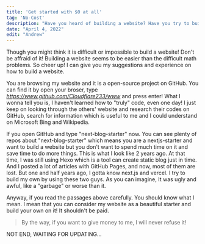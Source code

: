 ```yaml
---
title: 'Get started with $0 at all'
tag: 'No-Cost'
description: "Have you heard of building a website? Have you try to build a website by yourself? Have you seen other's website online? By reading this article, you can learn how I built my website and then you can have your own one!"
date: "April 4, 2022"
edit: "Andrew"
---
```


<CustomImage src="https://www.greatsoftline.com/wp-content/uploads/2018/09/Websites-Building.jpg" />

Though you might think it is difficult or impossible to build a website! Don't be affraid of it! Building a website seems to be easier than the difficult math problems. So cheer up! I can give you my suggestions and experience on how to build a website.

You are browsing my website and it is a open-source project on GitHub. You can find it by open your broser, type *https://www.github.com/Cloudflare233/www* and press enter! What I wonna tell you is, I haven't learned how to "truly" code, even one day! I just keep on looking through the others' website and research their codes on GitHub, search for information which is useful to me and I could understand on Microsoft Bing and Wikipedia.

If you open GitHub and type "next-blog-starter" now. You can see plenty of repos about "next-blog-starter" which means you are a nextjs-starter and want to build a website but you don't want to spend much time on it and save time to do more things. This is what I look like 2 years ago. At that time, I was still using Hexo which is a tool can create static blog just in time. And I posted a lot of articles with GitHub Pages, and now, most of them are lost. But one and half years ago, I gotta know next.js and vercel. I try to build my own by using these two guys. As you can imagine, It was ugly and awful, like a "garbage" or worse than it.

Anyway, if you read the passages above carefully. You should know what I mean. I mean that you can consider my website as a beautiful starter and build your own on it! It shouldn't be paid.

>By the way, if you want to give money to me, I will never refuse it!

NOT END, WAITING FOR UPDATING...